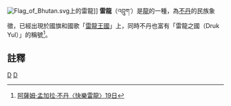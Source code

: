 [[File:Flag_of_Bhutan.svg|right]]上的雷龍]]
'''雷龍'''（འབྲུག་）是[[龍|龍]]的一種，為[[不丹|不丹]]的民族象徵，已經出現於國旗和國歌「[[雷龍王國|雷龍王國]]」上，同時不丹也富有「雷龍之國（Druk Yul）」的稱號<ref>[http://www.travel104.com.tw/bhutan/budan-day19.htm 阿薩姆·孟加拉·不丹〈快樂雷龍〉19日]</ref>。

== 註釋 ==
{{reflist}}

[[Category:不丹文化|D]]
[[Category:龍|D]]

{{stub}}